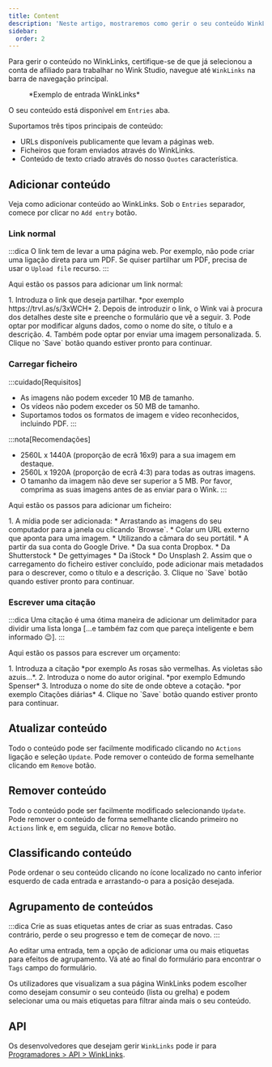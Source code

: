 ```yaml
---
title: Content
description: 'Neste artigo, mostraremos como gerir o seu conteúdo WinkLinks.'
sidebar:
  order: 2
---
```


Para gerir o conteúdo no WinkLinks, certifique-se de que já selecionou a conta de afiliado para trabalhar no Wink Studio, navegue até `WinkLinks` na barra de navegação principal.

<figure>
  <CloudinaryImage width="350" height="561" resize="scale" quality="best" alt="Entrada WinkLinks" src="academy/winklinks-entry" errorImage="noimage_opaque_nyrtl0.png" />

  <figcaption>*Exemplo de entrada WinkLinks*</figcaption>
</figure>


O seu conteúdo está disponível em `Entries` aba.

Suportamos três tipos principais de conteúdo:

* URLs disponíveis publicamente que levam a páginas web.
* Ficheiros que foram enviados através do WinkLinks.
* Conteúdo de texto criado através do nosso `Quotes` característica.

## Adicionar conteúdo

Veja como adicionar conteúdo ao WinkLinks. Sob o `Entries` separador, comece por clicar no `Add entry` botão.

### Link normal

:::dica
O link tem de levar a uma página web. Por exemplo, não pode criar uma ligação direta para um PDF. Se quiser partilhar um PDF, precisa de usar o `Upload file` recurso.
:::

Aqui estão os passos para adicionar um link normal:

<Steps>
  1. Introduza o link que deseja partilhar. *por exemplo https://trvl.as/s/3xWCH*
  2. Depois de introduzir o link, o Wink vai à procura dos detalhes deste site e preenche o formulário que vê a seguir.
  3. Pode optar por modificar alguns dados, como o nome do site, o título e a descrição.
  4. Também pode optar por enviar uma imagem personalizada.
  5. Clique no `Save` botão quando estiver pronto para continuar.
</Steps>


### Carregar ficheiro

:::cuidado\[Requisitos]

* As imagens não podem exceder 10 MB de tamanho.
* Os vídeos não podem exceder os 50 MB de tamanho.
* Suportamos todos os formatos de imagem e vídeo reconhecidos, incluindo PDF.
  :::

:::nota\[Recomendações]

* 2560L x 1440A (proporção de ecrã 16x9) para a sua imagem em destaque.
* 2560L x 1920A (proporção de ecrã 4:3) para todas as outras imagens.
* O tamanho da imagem não deve ser superior a 5 MB. Por favor, comprima as suas imagens antes de as enviar para o Wink.
  :::

Aqui estão os passos para adicionar um ficheiro:

<Steps>
  1. A mídia pode ser adicionada:
     * Arrastando as imagens do seu computador para a janela ou clicando `Browse`.
     * Colar um URL externo que aponta para uma imagem.
     * Utilizando a câmara do seu portátil.
     * A partir da sua conta do Google Drive.
     * Da sua conta Dropbox.
     * Da Shutterstock
     * De gettyimages
     * Da iStock
     * Do Unsplash
  2. Assim que o carregamento do ficheiro estiver concluído, pode adicionar mais metadados para o descrever, como o título e a descrição.
  3. Clique no `Save` botão quando estiver pronto para continuar.
</Steps>


### Escrever uma citação

:::dica
Uma citação é uma ótima maneira de adicionar um delimitador para dividir uma lista longa \[...e também faz com que pareça inteligente e bem informado 😉].
:::

Aqui estão os passos para escrever um orçamento:

<Steps>
  1. Introduza a citação *por exemplo As rosas são vermelhas. As violetas são azuis...*.
  2. Introduza o nome do autor original. *por exemplo Edmundo Spenser*
  3. Introduza o nome do site de onde obteve a cotação. *por exemplo Citações diárias*
  4. Clique no `Save` botão quando estiver pronto para continuar.
</Steps>


## Atualizar conteúdo

Todo o conteúdo pode ser facilmente modificado clicando no `Actions` ligação e seleção `Update`. Pode remover o conteúdo de forma semelhante clicando em `Remove` botão.

## Remover conteúdo

Todo o conteúdo pode ser facilmente modificado selecionando `Update`. Pode remover o conteúdo de forma semelhante clicando primeiro no `Actions` link e, em seguida, clicar no `Remove` botão.

## Classificando conteúdo

Pode ordenar o seu conteúdo clicando no ícone localizado no canto inferior esquerdo de cada entrada e arrastando-o para a posição desejada.

## Agrupamento de conteúdos

:::dica
Crie as suas etiquetas antes de criar as suas entradas. Caso contrário, perde o seu progresso e tem de começar de novo.
:::

Ao editar uma entrada, tem a opção de adicionar uma ou mais etiquetas para efeitos de agrupamento. Vá até ao final do formulário para encontrar o `Tags` campo do formulário.

Os utilizadores que visualizam a sua página WinkLinks podem escolher como desejam consumir o seu conteúdo (lista ou grelha) e podem selecionar uma ou mais etiquetas para filtrar ainda mais o seu conteúdo.

## API

Os desenvolvedores que desejam gerir `WinkLinks` pode ir para [Programadores > API > WinkLinks](/developers/apis/#winklinks-api).

